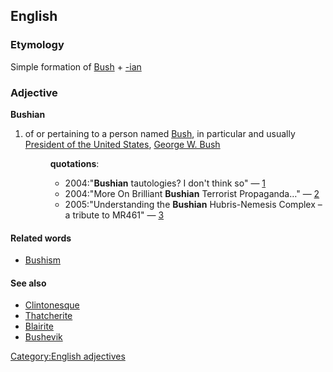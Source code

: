 == English ==
=== Etymology ===
Simple formation of [[Bush]] + [[-ian]]
=== Adjective ===
[[Category:English adjectives]]
'''Bushian'''
# of or pertaining to a person named [[Bush]], in particular and usually [[w:President of the United States|President of the United States]], [[w:George W. Bush|George W. Bush]]
#:'''quotations''':
#:*2004:"'''Bushian''' tautologies? I don't think so" &mdash; [http://itre.cis.upenn.edu/~myl/languagelog/archives/001588.html]
#:*2004:"More On Brilliant '''Bushian''' Terrorist Propaganda…" &mdash; [http://thegameandhowweplayedit.com/index.php?p=235]
#:*2005:"Understanding the '''Bushian''' Hubris-Nemesis Complex – a tribute to MR461" &mdash; [http://depthomelandinsecurity.blogspot.com/2005/05/faq-ii-on-bushian-warfare-cult.html]
==== Related words ====
* [[Bushism]]
==== See also ====
* [[Clintonesque]]
* [[Thatcherite]]
* [[Blairite]]
* [[Bushevik]]